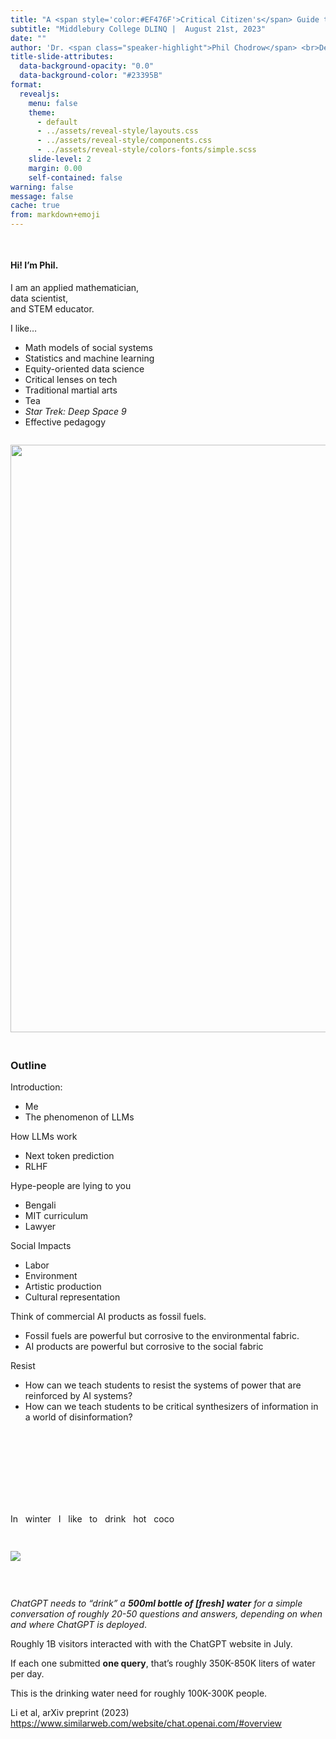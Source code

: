 ```yaml
---
title: "A <span style='color:#EF476F'>Critical Citizen's</span> Guide to Large Language Models"  
subtitle: "Middlebury College DLINQ |  August 21st, 2023"  
date: ""
author: 'Dr. <span class="speaker-highlight">Phil Chodrow</span> <br>Department of Computer Science<br>Middlebury College'    
title-slide-attributes:
  data-background-opacity: "0.0"  
  data-background-color: "#23395B"  
format:
  revealjs:
    menu: false
    theme: 
      - default      
      - ../assets/reveal-style/layouts.css 
      - ../assets/reveal-style/components.css 
      - ../assets/reveal-style/colors-fonts/simple.scss
    slide-level: 2
    margin: 0.00
    self-contained: false
warning: false 
message: false
cache: true 
from: markdown+emoji
---
```


## {.split-40} 

::: {.column .bg0}  
     
#### Hi! I'm Phil. 

I am an  [applied mathematician]{.alert}, <br>[data scientist]{.alert-2},<br> and [STEM educator]{.alert-3}.  

I like...

- Math models of social systems
- Statistics and machine learning
- Equity-oriented data science
- [Critical lenses on tech]{.fragment .bold}
- Traditional martial arts
- Tea
- *Star Trek: Deep Space 9*
- Effective pedagogy 

:::

::: {.column .bg0}


![](fig/70602821648__C050864A-B18E-45C2-9EA5-AC8C0721565D.jpeg){.absolute top=-10 left=100 bottom=-20 height=940}

:::

## {.bg0}

### Outline

Introduction: 

- Me
- The phenomenon of LLMs

How LLMs work

- Next token prediction
- RLHF

Hype-people are lying to you

- Bengali
- MIT curriculum
- Lawyer

Social Impacts

- Labor
- Environment
- Artistic production
- Cultural representation

Think of commercial AI products as fossil fuels. 

- Fossil fuels are powerful but corrosive to the environmental fabric. 
- AI products are powerful but corrosive to the social fabric

Resist

- How can we teach students to resist the systems of power that are reinforced by AI systems?
- How can we teach students to be critical synthesizers of information in a world of disinformation?




## {.bg0} 


<br> <br> <br> <br> <br> <br> 

::: {.center}

[In]{.fragment .highlight-current-red .blur .big} &nbsp; 
[winter]{.fragment .highlight-current-red .blur .big} &nbsp;
[I]{.fragment .highlight-current-red .blur .big} &nbsp;
[like]{.fragment .highlight-current-red .blur .big} &nbsp;
[to]{.fragment .highlight-current-red .blur .big} &nbsp;
[drink]{.fragment .highlight-current-red .blur .big} &nbsp;
[hot]{.fragment .highlight-current-red .blur .big} &nbsp;
[coco]{.fragment .highlight-current-red .blur .big} &nbsp;   

:::  

## {.split-33 .bg0}  

::: {.column}

![](fig/water.jpeg)

:::

::: {.column}

<br> 

[*ChatGPT needs to “drink” a **500ml bottle of [[fresh]]{.alert} water** for a simple conversation of roughly 20-50 questions and answers, depending on when and where ChatGPT is deployed*.]{.font-larger .fragment .semi-fade-out}

[Roughly 1B visitors interacted with with the ChatGPT website in July.]{.fragment}  

[If each one submitted **one query**, that's roughly 350K-850K liters of water per day.]{.fragment} 

[This is the drinking water need for roughly 100K-300K people.]{.fragment} 


[Li et al, arXiv preprint (2023)<br>
[https://www.similarweb.com/website/chat.openai.com/#overview](https://www.similarweb.com/website/chat.openai.com/#overview)]{.footnote}
:::



<!-- ::: {.column .bg0}  -->
<!-- more -->
<!-- ::: -->